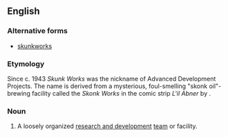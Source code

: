 ==English==
{{wikipedia|Skunk Works}}
{{wikipedia|Li'l Abner}}
===Alternative forms===
* [[skunkworks]]

===Etymology===
Since c. 1943 ''Skunk Works'' was the nickname of {{w|Lockheed}} Advanced Development Projects. The name is derived from a mysterious, foul-smelling "skonk oil"-brewing facility called the ''Skonk Works'' in the comic strip ''L'il Abner'' by {{w|Al Capp}}.<!--As one source reports:
[L]egend goes that one of Lockheed's engineers asked, "What the heck is Kelly [a Lockheed engineer] doing in there?" "Oh, he's stirring up some kind of brew" was the answer. This brought to mind [[w:Al Capp|Al Capp's]] popular comic strip, [[w:Li'l Abner|Li'l Abner]] and the hairy Indian who regularly stirred up the brew, throwing in skunks, old shoes, and other likely material to make his 'kickapoo joy juice. Thus, the skunk works was born and named.-George Tesar, ''Strategic Technology Management: Building Bridges Between Sciences'' (2003) p. 117. [Not exactly authoritative; also wrong about 'kickapoo joy juice being the product]-->

===Noun===
{{en-noun|head=[[skunk]] [[works]]|-}}

# A loosely organized [[research and development]] [[team]] or facility.